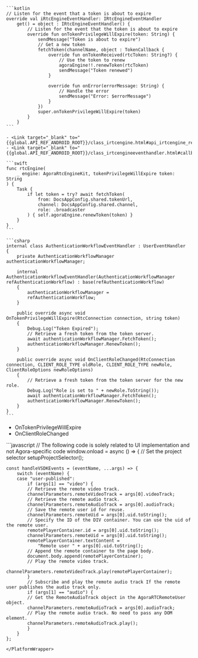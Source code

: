 <PlatformWrapper platform="android">

    ```kotlin
    // Listen for the event that a token is about to expire
    override val iRtcEngineEventHandler: IRtcEngineEventHandler
        get() = object : IRtcEngineEventHandler() {
            // Listen for the event that the token is about to expire
            override fun onTokenPrivilegeWillExpire(token: String) {
                sendMessage("Token is about to expire")
                // Get a new token
                fetchToken(channelName, object : TokenCallback {
                    override fun onTokenReceived(rtcToken: String?) {
                        // Use the token to renew
                        agoraEngine!!.renewToken(rtcToken)
                        sendMessage("Token renewed")
                    }

                    override fun onError(errorMessage: String) {
                        // Handle the error
                        sendMessage("Error: $errorMessage")
                    }
                })
                super.onTokenPrivilegeWillExpire(token)
            }
        }
    ```

    - <Link target="_blank" to="{{global.API_REF_ANDROID_ROOT}}/class_irtcengine.html#api_irtcengine_renewtoken">renewToken</Link>
    - <Link target="_blank" to="{{global.API_REF_ANDROID_ROOT}}/class_irtcengineeventhandler.html#callback_irtcengineeventhandler_ontokenprivilegewillexpire">onTokenPrivilegeWillExpire</Link>

</PlatformWrapper>

<PlatformWrapper platform="macos, ios">

    ```swift
    func rtcEngine(
        _ engine: AgoraRtcEngineKit, tokenPrivilegeWillExpire token: String
    ) {
        Task {
            if let token = try? await fetchToken(
                from: DocsAppConfig.shared.tokenUrl,
                channel: DocsAppConfig.shared.channel,
                role: .broadcaster
            ) { self.agoraEngine.renewToken(token) }
        }
    }
    ```
</PlatformWrapper>

<PlatformWrapper platform="unity">

    ```csharp
    internal class AuthenticationWorkflowEventHandler : UserEventHandler
    {
        private AuthenticationWorkflowManager authenticationWorkflowManager;

        internal AuthenticationWorkflowEventHandler(AuthenticationWorkflowManager refAuthenticationWorkflow) : base(refAuthenticationWorkflow)
        {
            authenticationWorkflowManager =
            refAuthenticationWorkflow;
        }

        public override async void OnTokenPrivilegeWillExpire(RtcConnection connection, string token)
        {
            Debug.Log("Token Expired");
            // Retrieve a fresh token from the token server.
            await authenticationWorkflowManager.FetchToken();
            authenticationWorkflowManager.RenewToken();
        }

        public override async void OnClientRoleChanged(RtcConnection connection, CLIENT_ROLE_TYPE oldRole, CLIENT_ROLE_TYPE newRole, ClientRoleOptions newRoleOptions)
        {
            // Retrieve a fresh token from the token server for the new role.
            Debug.Log("Role is set to " + newRole.ToString());
            await authenticationWorkflowManager.FetchToken();
            authenticationWorkflowManager.RenewToken();
        }
    }
    ```

-   <Link target="_blank" to="{{global.API_REF_UNITY_ROOT}}/class_irtcengineeventhandler.html#callback_irtcengineeventhandler_onproxyconnected">OnTokenPrivilegeWillExpire</Link>
-   <Link target="_blank" to="{{global.API_REF_UNITY_ROOT}}/class_irtcengineeventhandler.html#callback_irtcengineeventhandler_onclientrolechanged">OnClientRoleChanged</Link>

</PlatformWrapper>
<PlatformWrapper platform="web">
```javascript
    // The following code is solely related to UI implementation and not Agora-specific code
    window.onload = async () => {
    // Set the project selector
    setupProjectSelector();

    const handleVSDKEvents = (eventName, ...args) => {
        switch (eventName) {
        case "user-published":
            if (args[1] == "video") {
            // Retrieve the remote video track.
            channelParameters.remoteVideoTrack = args[0].videoTrack;
            // Retrieve the remote audio track.
            channelParameters.remoteAudioTrack = args[0].audioTrack;
            // Save the remote user id for reuse.
            channelParameters.remoteUid = args[0].uid.toString();
            // Specify the ID of the DIV container. You can use the uid of the remote user.
            remotePlayerContainer.id = args[0].uid.toString();
            channelParameters.remoteUid = args[0].uid.toString();
            remotePlayerContainer.textContent =
                "Remote user " + args[0].uid.toString();
            // Append the remote container to the page body.
            document.body.append(remotePlayerContainer);
            // Play the remote video track.
            channelParameters.remoteVideoTrack.play(remotePlayerContainer);
            }
            // Subscribe and play the remote audio track If the remote user publishes the audio track only.
            if (args[1] == "audio") {
            // Get the RemoteAudioTrack object in the AgoraRTCRemoteUser object.
            channelParameters.remoteAudioTrack = args[0].audioTrack;
            // Play the remote audio track. No need to pass any DOM element.
            channelParameters.remoteAudioTrack.play();
            }
        }
    };
```
</PlatformWrapper>
